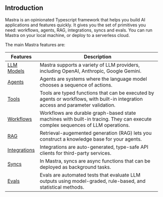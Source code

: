 ## Introduction

Mastra is an opinionated Typescript framework that helps you build AI applications and features quickly. It gives you the set of primitives you need: workflows, agents, RAG, integrations, syncs and evals. You can run Mastra on your local machine, or deploy to a serverless cloud.

The main Mastra features are:

| Features                                          | Description                                                                                                                       |
| ------------------------------------------------- | --------------------------------------------------------------------------------------------------------------------------------- |
| [LLM Models](../guide/llm-models/00-overview.mdx) | Mastra supports a variety of LLM providers, including OpenAI, Anthropic, Google Gemini.                                           |
| [Agents](../guide/agents//00-overview.mdx)        | Agents are systems where the language model chooses a sequence of actions.                                                        |
| [Tools](../guide/agents/02-adding-tools)          | Tools are typed functions that can be executed by agents or workflows, with built-in integration access and parameter validation. |
| [Workflows](../guide/workflows/00-overview)       | Workflows are durable graph-based state machines with built-in tracing. They can execute complex sequences of LLM operations.     |
| [RAG](../guide/rag/overview.mdx)                  | Retrieval-augemented generation (RAG) lets you construct a knowledge base for your agents.                                        |
| [Integrations](../guide/engine/integrations.mdx)  | Integrations are auto-generated, type-safe API clients for third-party services.                                                  |
| [Syncs](../guide/engine/syncs.mdx)                | In Mastra, syncs are async functions that can be deployed as background tasks.                                                    |
| [Evals](../guide/08-running-evals)                | Evals are automated tests that evaluate LLM outputs using model-graded, rule-based, and statistical methods.                      |

